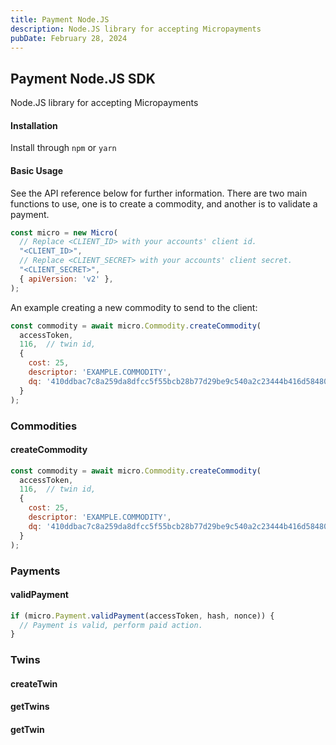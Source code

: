 ```yaml
---
title: Payment Node.JS
description: Node.JS library for accepting Micropayments
pubDate: February 28, 2024
---
```


## Payment Node.JS SDK

Node.JS library for accepting Micropayments

#### Installation

Install through `npm` or `yarn`


#### Basic Usage

See the API reference below for further information. There are two main functions to use, one is to create a commodity, and another is to validate a payment.

```javascript
const micro = new Micro(
  // Replace <CLIENT_ID> with your accounts' client id.
  "<CLIENT_ID>",
  // Replace <CLIENT_SECRET> with your accounts' client secret.
  "<CLIENT_SECRET>",
  { apiVersion: 'v2' },
);
```

An example creating a new commodity to send to the client:

```javascript
const commodity = await micro.Commodity.createCommodity(
  accessToken,
  116,  // twin id,
  {
    cost: 25,
    descriptor: 'EXAMPLE.COMMODITY',
    dq: '410ddbac7c8a259da8dfcc5f55bcb28b77d29be9c540a2c23444b416d584801c30',
  }
);
```

### Commodities

#### createCommodity


```javascript
const commodity = await micro.Commodity.createCommodity(
  accessToken,
  116,  // twin id,
  {
    cost: 25,
    descriptor: 'EXAMPLE.COMMODITY',
    dq: '410ddbac7c8a259da8dfcc5f55bcb28b77d29be9c540a2c23444b416d584801c30',
  }
);
```

### Payments

#### validPayment

```javascript
if (micro.Payment.validPayment(accessToken, hash, nonce)) {
  // Payment is valid, perform paid action.
}
```

### Twins

#### createTwin

#### getTwins

#### getTwin
